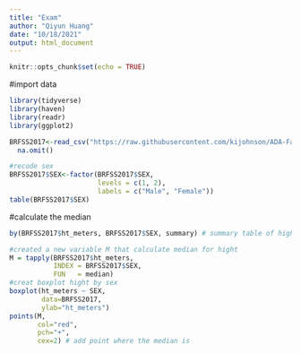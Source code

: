```yaml
---
title: "Exam"
author: "Qiyun Huang"
date: "10/18/2021"
output: html_document
---
```


```r
knitr::opts_chunk$set(echo = TRUE)
```

#import data
```r
library(tidyverse)
library(haven)
library(readr)
library(ggplot2)

BRFSS2017<-read_csv("https://raw.githubusercontent.com/kijohnson/ADA-Fall-2021/master/BRFSS2017_10percent_v.csv")  %>%
  na.omit()

#recode sex
BRFSS2017$SEX<-factor(BRFSS2017$SEX, 
                      levels = c(1, 2), 
                      labels = c("Male", "Female"))
table(BRFSS2017$SEX)
```

#calculate the median

```r
by(BRFSS2017$ht_meters, BRFSS2017$SEX, summary) # summary table of hight group by sex
```

```r
#created a new variable M that calculate median for hight
M = tapply(BRFSS2017$ht_meters,
           INDEX = BRFSS2017$SEX,
           FUN   = median)
#creat boxplot hight by sex
boxplot(ht_meters ~ SEX,
        data=BRFSS2017,
        ylab="ht_meters")
points(M,
       col="red",
       pch="+",
       cex=2) # add point where the median is



```